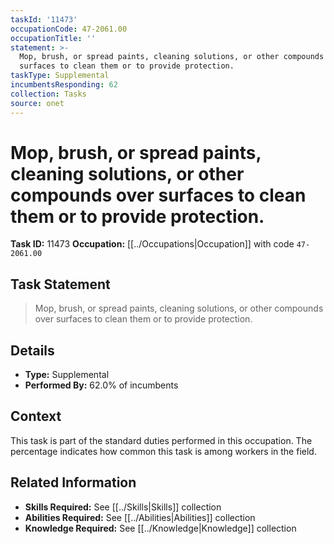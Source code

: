 ```yaml
---
taskId: '11473'
occupationCode: 47-2061.00
occupationTitle: ''
statement: >-
  Mop, brush, or spread paints, cleaning solutions, or other compounds over
  surfaces to clean them or to provide protection.
taskType: Supplemental
incumbentsResponding: 62
collection: Tasks
source: onet
---
```

# Mop, brush, or spread paints, cleaning solutions, or other compounds over surfaces to clean them or to provide protection.

**Task ID:** 11473
**Occupation:** [[../Occupations|Occupation]] with code `47-2061.00`

## Task Statement

> Mop, brush, or spread paints, cleaning solutions, or other compounds over surfaces to clean them or to provide protection.

## Details

- **Type:** Supplemental
- **Performed By:** 62.0% of incumbents

## Context

This task is part of the standard duties performed in this occupation. The percentage indicates how common this task is among workers in the field.

## Related Information

- **Skills Required:** See [[../Skills|Skills]] collection
- **Abilities Required:** See [[../Abilities|Abilities]] collection
- **Knowledge Required:** See [[../Knowledge|Knowledge]] collection
